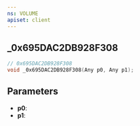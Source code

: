 ```yaml
---
ns: VOLUME
apiset: client
---
```

## _0x695DAC2DB928F308

```c
// 0x695DAC2DB928F308
void _0x695DAC2DB928F308(Any p0, Any p1);
```


## Parameters
* **p0**:
* **p1**:
